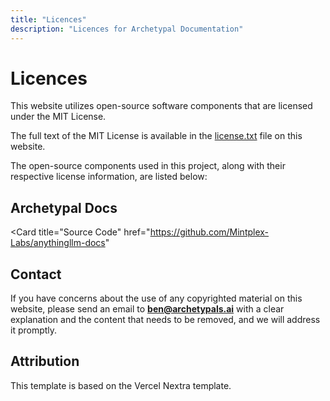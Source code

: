 ```yaml
---
title: "Licences"
description: "Licences for Archetypal Documentation"
---
```



# Licences

This website utilizes open-source software components that are licensed under the MIT License.

The full text of the MIT License is available in the [license.txt](/licence.txt) file on this website.

The open-source components used in this project, along with their respective license information, are listed below:

## Archetypal Docs

<Cards>
  <Card title="Website" href="https://docs.anythingllm.com">
  </Card>

<Card
  title="Source Code"
  href="https://github.com/Mintplex-Labs/anythingllm-docs"
></Card>

  <Card title="License (MIT)" href="https://github.com/Mintplex-Labs/anythingllm-docs/blob/main/LICENSE.md">
  </Card>
</Cards>

## Contact

If you have concerns about the use of any copyrighted material on this website, please send an email to **ben@archetypals.ai** with a clear explanation and the content that needs to be removed, and we will address it promptly.

## Attribution

This template is based on the Vercel Nextra template.
